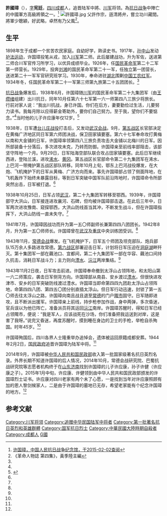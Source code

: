 {{For|同名的英语教育家|许国璋 (教育家)}}
'''許國璋'''（{{bd|1898年||1943年|11月21日|catIdx=X许}}），[[表字|字]]'''宪廷'''，[[四川|四川]][[成都|成都]]人，追晋陆军中將、[[川军|川军]]将领。為[[抗日战争|抗日战争]]中陣亡的中國軍方高級將領之一。<ref name=xgz>[http://www.1937china.org.cn/kzls/kzylsj/1943years/20140329/20250.shtml 许国璋，中国人民抗日战争纪念馆，于2015-02-02查阅]{{Dead link|date=2020年2月 |bot=InternetArchiveBot |fix-attempted=yes }}</ref>
[[File:許國璋.jpg|thumb]]
父許作宗，遜清將弁，嘗立功川藏間。將軍少聰穎，好武略，卓然有乃父風<ref>《革命人物誌 第四集》，黃季陸主編</ref>。
==生平==
1898年生于成都一个贫苦农民家庭。自幼好学，熟读史书。1917年，[[孙中山|孙中山]]发动[[护法运动|护法运动]]，许国璋投笔从戎，加入[[川军|川军]]第二师。此后屡建战功，升为军佐，送进第二师合川军官传习所学习，以优异成绩毕业。1926年，任[[国民革命军|国民革命军]]第二十二军第一师营长。1929年，投奔[[刘湘|刘湘]]的国民革命军第二十一军，任独立第一团营长，送进第二十一军军官研究班学习。1930年，奉命进驻[[湖北|湖北]]围剿[[中国工农红军|中国工农红军]]。1934年冬，任国民革命军第二十一军第三师第九旅第二十五团团长。<ref name=xgz/>

[[抗日战争|抗日战争]]爆发后，1938年6月，许国璋随[[川军|川军]]的国民革命军第二十九集团军（由[[王缵绪|王缵绪]]组建）出川抗日，同年10月任第六十七军第一六一师第四八三旅少将旅长。行前对家人说：“我出川抗战，身已许国。你们在后方，妻要勤俭过生活，儿要努力读书。我每月除以应得薪金寄助外，要你们自己努力。至于我，望你们不要惦念。”<ref name=xgz/>当时他的儿子许应康年仅12岁。<ref name=ifeng>{{Cite web |url=http://news.ifeng.com/a/20150202/43075038_0.shtml |title=民政部为抗战殉国国军师长颁发烈士证书，凤凰网，2015-02-02 |access-date=2015-02-02 |archive-date=2020-01-12 |archive-url=https://web.archive.org/web/20200112171056/http://news.ifeng.com/a/20150202/43075038_0.shtml |dead-url=no }}</ref>

1938年，日军遭[[台儿庄战役|台儿庄战役]]打击后，又发动[[武汉会战|武汉会战]]。9月，[[抗日战争第五战区|第五战区]]长官部决定在黄梅广济地区同日军第六师团决战，保卫田家镇要塞。第六十七军奉命攻打黄梅以南和大金铺的日军，许国璋率领第四八三旅负责攻击大金铺以北梅川的日军。因所部装备十分落后，多次进攻未克，乃转而防御。许国璋亲至前线率部阻击，该部坚守阵地一个月。9月29日，日军陆海空部队联合攻占田家镇要塞。此后日军继续西进，登陆兰溪，进攻[[浠水|浠水]]、[[黄冈|黄冈]]。第五战区长官部命令第二十九集团军在浠水、上巴河一带掩护第五战区部队转移。同年10月上旬，鄂东上巴河战役爆发，在大炮、飞机掩护下的日军从黄梅、广济方向而来。事先许国璋部占领了侧面阵地，在飞机轰炸下始终未暴露目标，等到日军突破中国军队前沿阵地时，许国璋命令所部突然出击，日军被打退。<ref name=xgz/>

1938年10月25日，日军占领[[武汉|武汉]]，第二十九集团军转移至鄂西。1939年，许国璋部守大洪山，日军接连进攻襄河、石碑，但均被许国璋部击退。在此后三年中，日军两次进攻豫南、窥探鄂西，大洪山防线首当其冲，不断发生战斗，但在许国璋指挥下，大洪山防线一直未失守。<ref name=xgz/>

1941年7月，许国璋因战功而升为第一五〇师副师长兼第四四八团团长。1942年8月，升为第一五〇师师长。许国璋曾在[[武汉|武汉]]及[[重庆|重庆]]中央训练团受训。<ref name=xgz/>

1943年11月，[[常德会战|常德会战]]爆发。在飞机掩护下，日军五个师团及坦克部队、炮兵部队15万余人多路进攻常德。[[抗日战争第六战区|第六战区]]部署迎击日军，计划将日军压迫在[[洞庭湖|洞庭湖]]畔歼灭。第十集团军一部在藕池口、宜都间，第二十九集团军一部在华容、藕池口间持久抗击，消耗日军战斗力；主力则向[[澧水|澧水]]、[[沅江|沅江]]两岸集结。<ref name=xgz/>

1943年11月2日夜，日军攻击前进。许国璋奉命撤到太浮山占领阵地，和太阳山第一六二师策应，袭击日军侧背方向。许国璋部从南县、安乡渡过[[澧水|澧水]]，但很快进攻津市、安乡的日军突破防线渡过澧水。许国璋当即命第四四九团赴太浮山占领阵地，命第四四八团、第四五〇团分别直插太浮山。但日军行动迅速，封锁了第一五〇师去往太浮山之路，许国璋向南且战且退至[[常德|常德]]的门户[[陬市镇|陬市]]固守。日军随即进攻，且不断派出援军。许国璋亲上前线，持步枪参加作战，身中两弹，多次昏迷，官兵误以为他已阵亡，准备派员将其运回[[沅江|沅江]]南岸。许国璋苏醒时，得知日军已经占领陬市，便说：“我是军人，应该战死在沙场，你们准备把我运送到对岸，这是害了我呀。”说完又昏迷，再度苏醒时，摸到睡在身边的卫士的手枪，举枪自杀殉国。时年45岁。<ref name=xgz/>

许国璋殉国后，四川各界人士隆重举办追悼会，遗体被运回原籍成都安葬。1944年2月2日，[[国民政府|国民政府]]追晋许国璋为陆军中将。<ref name=xgz/>

2014年9月，许国璋被[[中华人民共和国民政部|中华人民共和国民政部]]收入第一批国家级著名抗日英烈名录。外界长期不知道许国璋的后人情况，2014年10月，常德会战研究院、巴蜀抗战研究院等志愿者机构终于在[[山东|山东]][[济南|济南]]找到许国璋的儿子许应康，孙子许健（许应康之子）。2015年1月中旬，许应康、许健领到由中华人民共和国民政部颁发的许国璋烈士证书。许应康对四川老家有两个未了心愿，一是找到当年对许应康照顾有加的恩人黎剑候家人，二是由于许国璋的墓地已无存，希望老家能有个纪念许国璋的地方。<ref name=ifeng/>

==参考文献==
{{reflist}}

{{DEFAULTSORT:Xu许}}
[[Category:川军将领|Category:川军将领]]
[[Category:追赠中华民国陆军中将者|Category:追赠中华民国陆军中将者]]
[[Category:第一批著名抗日英烈和英雄群體|Category:第一批著名抗日英烈和英雄群體]]
[[Category:国军抗日烈士|Category:国军抗日烈士]]
[[Category:中華民國大陸時期自殺者|Category:中華民國大陸時期自殺者]]
[[Category:成都人|Category:成都人]]
[[Category:许姓|G國]]